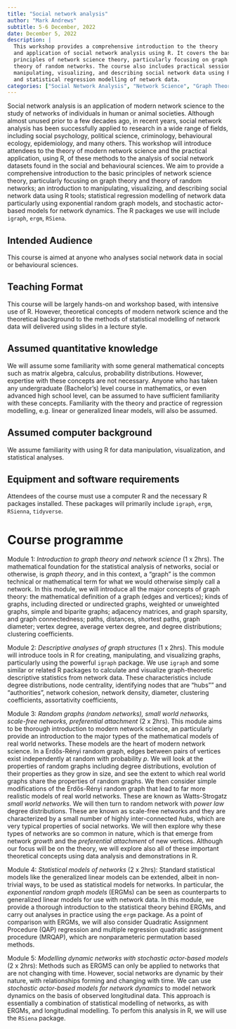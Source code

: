 ```yaml
---
title: "Social network analysis"
author: "Mark Andrews"
subtitle: 5-6 December, 2022
date: December 5, 2022
description: |
  This workshop provides a comprehensive introduction to the theory
  and application of social network analysis using R. It covers the basic
  principles of network science theory, particularly focusing on graph theory and
  theory of random networks. The course also includes practical sessions on
  manipulating, visualizing, and describing social network data using R tools,
  and statistical regression modelling of network data.
categories: ["Social Network Analysis", "Network Science", "Graph Theory", "R"]
---
```



Social network analysis is an application of modern network science to the study of networks of individuals in human or animal societies.
Although almost unused prior to a few decades ago, in recent years, social network analysis has been successfully applied to research in a wide range of fields, including social psychology, political science, criminology, behavioural ecology, epidemiology, and many others.
This workshop will introduce attendees to the theory of modern network science and the practical application, using R, of these methods to the analysis of social network datasets found in the social and behavioural sciences.
We aim to provide a comprehensive introduction to the basic principles of network science theory, particularly focusing on graph theory and theory of random networks; an introduction to manipulating, visualizing, and describing social network data using R tools; statistical regression modelling of network data particularly using exponential random graph models, and stochastic actor-based models for network dynamics.
The R packages we use will include `igraph`, `ergm`, `RSiena`.


## Intended Audience

This course is aimed at anyone who analyses social network data in social or behavioural sciences.

## Teaching Format

This course will be largely hands-on and workshop based, with intensive use of R. However, theoretical concepts of modern network science and the theoretical background to the methods of statistical modelling of network data will delivered using slides in a lecture style.


## Assumed quantitative knowledge

We will assume some familiarity with some general mathematical concepts such as matrix algebra, calculus, probability distributions. However,
expertise with these concepts are not necessary. Anyone who has taken any undergraduate (Bachelor's) level course in mathematics, or even advanced high school level, can be assumed to have sufficient familiarity with these concepts.
Familiarity with the theory and practice of regression modelling, e.g. linear or generalized linear models, will also be assumed.

## Assumed computer background

We assume familiarity with using R for data manipulation, visualization, and statistical analyses.


## Equipment and software requirements

Attendees of the course must use a computer R and the necessary R packages installed. These packages will primarily include `igraph`, `ergm`, `RSienna`, `tidyverse`.

# Course programme


Module 1: *Introduction to graph theory and network science* (1 x 2hrs). The mathematical foundation for the statistical analysis of networks, social or otherwise, is *graph theory*, and in this context, a "graph" is the common technical or mathematical term for what we would otherwise simply call a network. In this module, we will introduce all the major concepts of graph theory: the mathematical definition of a graph (edges and vertices); kinds of graphs, including directed or undirected graphs, weighted or unweighted graphs, simple and biparite graphs; adjacency matrices, and graph sparsity, and graph connectedness; paths, distances, shortest paths, graph diameter; vertex degree, average vertex degree, and degree distributions; clustering coefficients. 

Module 2: *Descriptive analyses of graph structures* (1 x 2hrs). This module will introduce tools in R for creating, manipulating, and visualizing graphs, particularly using the powerful `igraph` package. We use `igraph` and some similar or related R packages to calculate and visualize graph-theoretic descriptive statistics from network data. These characteristics include degree distributions, node centrality, identifying nodes that are "hubs"" and "authorities", network cohesion, network density, diameter, clustering coefficients, assortativity coefficients, 

Module 3: *Random graphs (random networks), small world networks, scale-free networks, preferential attachment* (2 x 2hrs). This module aims to be thorough introduction to modern network science, an particularly provide an introduction to the major types of the mathematical models of real world networks. These models are the heart of modern network science. In a Erdős-Rényi random graph, edges between pairs of vertices exist independently at random with probability $p$. We will look at the properties of random graphs including degree distributions, evolution of their properties as they grow in size, and see the extent to which real world graphs share the properties of random graphs. We then consider simple modifications of the Erdős-Rényi random graph that lead to far more realistic models of real world networks. These are known as Watts-Strogatz *small world networks*. We will then turn to random network with *power law* degree distributions. These are known as scale-free networks and they are characterized by a small number of highly inter-connected *hubs*, which are very typical properties of social networks. We will then explore why these types of networks are so common in nature, which is that emerge from network *growth* and the *preferential attachment* of new vertices. Although our focus will be on the theory, we will explore also all of these important theoretical concepts using data analysis and demonstrations in R.

Module 4: *Statistical models of networks* (2 x 2hrs): Standard statistical models like the generalized linear models can be extended, albeit in non-trivial ways, to be used as statistical models for networks. In particular, the *exponential random graph models* (ERGMs) can be seen as counterparts to generalized linear models for use with network data. In this module, we provide a thorough introduction to the statistical theory behind ERGMs, and carry out analyses in practice using the `ergm` package. As a point of comparison with ERGMs, we will also consider Quadratic Assignment Procedure (QAP) regression and multiple regression quadratic assignment procedure (MRQAP), which are nonparameteric permutation based methods.

Module 5: *Modelling dynamic networks with stochastic actor-based models* (2 x 2hrs): Methods such as ERGMS can only be applied to networks that are not changing with time. However, social networks are dynamic by their nature, with relationships forming and changing with time. We can use *stochastic actor-based models for network dynamics* to model network dynamics on the basis of observed longitudinal data. This approach is essentially a combination of statistical modelling of networks, as with ERGMs, and longitudinal modelling. To perfom this analysis in R, we will use the `RSiena` package.



